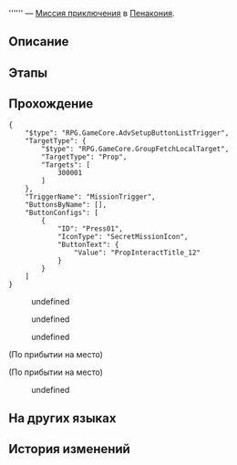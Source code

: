{{Дополнить|Диалоги.}}
{{Миссия Инфобокс
|id              = 4340119
|Название        = 
|Изображение     = Миссия Освоения .png
|Тип             = Миссия приключения
|События         = 
|Глава           = 
|Условия         = Завершена [[Миссия Освоения]] ''[[Ночь по имени Нежность]]''
|Персонажи       = Одинокая гостья-эрудроид; Первопроходец; Расстроенный гость-пепеши; Таинственный искатель грёз; Член клана Гончих
|СтартЛокация    = [[Пенакония]] — [[Золотой миг]]
|Локации         = Золотой миг
|Предыдущая      = 
|Следующая       = 
|Награды         = Конденсированный эфир*2; Hope Is the Thing With Feathers*1 { text = Hope Is the Thing With Feathers }; "Sway to My Beat in Cosmos"*1 { text = Sway to My Beat in Cosmos }; Кредиты*5 000
}}
'''''' — [[Миссия приключения]] в [[Пенакония]].

==Описание==
{{Описание|<!--официальное описание из Перекрёстка судеб-->}}

==Этапы==


==Прохождение==
{{Дополнить}}

<pre>{
	"$type": "RPG.GameCore.AdvSetupButtonListTrigger",
	"TargetType": {
		"$type": "RPG.GameCore.GroupFetchLocalTarget",
		"TargetType": "Prop",
		"Targets": [
			300001
		]
	},
	"TriggerName": "MissionTrigger",
	"ButtonsByName": [],
	"ButtonConfigs": [
		{
			"ID": "Press01",
			"IconType": "SecretMissionIcon",
			"ButtonText": {
				"Value": "PropInteractTitle_12"
			}
		}
	]
}</pre>
<!--Unknown TalkSentence: 434027101-->
<!--Unknown TalkSentence: 434027102-->
<!--Unknown TalkSentence: 434027103-->
<!--Unknown TalkSentence: 434027104-->
<!--Unknown TalkSentence: 434027105-->
:{{Диалог|Стрелка}} undefined
:{{Диалог|Стрелка}} undefined
:{{Диалог|Стрелка}} undefined
;(По прибытии на место)

;(По прибытии на место)
<!--Unknown TalkSentence: 434027201-->
:{{Диалог|Стрелка}} undefined
<!--Unknown TalkSentence: 434027203-->
<!--Unknown TalkSentence: 434027204-->
{{Диалог Конец}}

==На других языках==
{{На других языках
|en   = 
|zhs  = 
|zht  = 
|ja   = 
|ko   = 
|es   = 
|fr   = 
|ru   = 
|th   = 
|vi   = 
|de   = 
|id   = 
|pt   = 
}}

==История изменений==
{{История изменений|2.7}}
